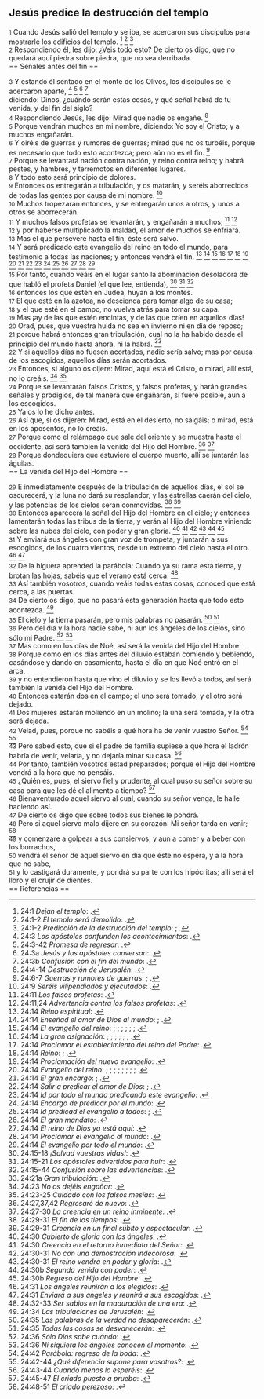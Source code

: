 == Jesús predice la destrucción del templo ==

{{anchor|1}} <small>1</small> Cuando Jesús salió del templo y se iba, se acercaron sus discípulos para mostrarle los edificios del templo. <ref>24:1 ''Dejan el templo'': {{lib|LU|175|1|25}}.</ref> <ref>24:1-2 ''El templo será demolido'': {{lib|LU|128|5|3}}.</ref> <ref>24:1-2 ''Predicción de la destrucción del templo'': {{lib|LU|176|0|1}}; {{lib|LU|178|3|3}}.</ref><br>
{{anchor|2}} <small>2</small> Respondiendo él, les dijo: ¿Veis todo esto? De cierto os digo, que no quedará aquí piedra sobre piedra, que no sea derribada.<br>
== Señales antes del fin ==

{{anchor|3}} <small>3</small> Y estando él sentado en el monte de los Olivos, los discípulos se le acercaron aparte, <ref>24:3 ''Los apóstoles confunden los acontecimientos'': {{lib|LU|176|1|6}}.</ref> <ref>24:3-42 ''Promesa de regresar'': {{lib|LU|20|4|5}}.</ref> <ref>24:3a ''Jesús y los apóstoles conversan'': {{lib|LU|176|0|2}}.</ref> <ref>24:3b ''Confusión con el fin del mundo'': {{lib|LU|176|0|1}}.</ref><br>
diciendo: Dinos, ¿cuándo serán estas cosas, y qué señal habrá de tu venida, y del fin del siglo?<br>
{{anchor|4}} <small>4</small> Respondiendo Jesús, les dijo: Mirad que nadie os engañe. <ref>24:4-14 ''Destrucción de Jerusalén'': {{lib|LU|176|1|1}}.</ref><br>
{{anchor|5}} <small>5</small> Porque vendrán muchos en mi nombre, diciendo: Yo soy el Cristo; y a muchos engañarán.<br>
{{anchor|6}} <small>6</small> Y oiréis de guerras y rumores de guerras; mirad que no os turbéis, porque es necesario que todo esto acontezca; pero aún no es el fin. <ref>24:6-7 ''Guerras y rumores de guerras'': {{lib|LU|134|6|3}}; {{lib|LU|52|6|1}}.</ref><br>
{{anchor|7}} <small>7</small> Porque se levantará nación contra nación, y reino contra reino; y habrá pestes, y hambres, y terremotos en diferentes lugares.<br>
{{anchor|8}} <small>8</small> Y todo esto será principio de dolores.<br>
{{anchor|9}} <small>9</small> Entonces os entregarán a tribulación, y os matarán, y seréis aborrecidos de todas las gentes por causa de mi nombre. <ref>24:9 ''Seréis vilipendiados y ejecutados'': {{lib|LU|140|9|3}}.</ref><br>
{{anchor|10}} <small>10</small> Muchos tropezarán entonces, y se entregarán unos a otros, y unos a otros se aborrecerán.<br>
{{anchor|11}} <small>11</small> Y muchos falsos profetas se levantarán, y engañarán a muchos; <ref>24:11 ''Los falsos profetas'': {{lib|LU|140|10|4}}.</ref> <ref>24:11,24 ''Advertencia contra los falsos profetas'': {{lib|LU|140|3|19}}.</ref><br>
{{anchor|12}} <small>12</small> y por haberse multiplicado la maldad, el amor de muchos se enfriará.<br>
{{anchor|13}} <small>13</small> Mas el que persevere hasta el fin, éste será salvo.<br>
{{anchor|14}} <small>14</small> Y será predicado este evangelio del reino en todo el mundo, para testimonio a todas las naciones; y entonces vendrá el fin. <ref>24:14 ''Reino espiritual'': {{lib|LU|153|2|4}}.</ref> <ref>24:14 ''Enseñad el amor de Dios al mundo'': {{lib|LU|193|1|2}}; {{lib|LU|193|1|2}}.</ref> <ref>24:14 ''El evangelio del reino'': {{lib|LU|138|6|3}}; {{lib|LU|140|0|1}}; {{lib|LU|146|4|4}}; {{lib|LU|186|5|4}}; {{lib|LU|190|5|4}}; {{lib|LU|194|0|1}}; {{lib|LU|196|2|6}}.</ref> <ref>24:14 ''La gran asignación'': {{lib|LU|190|3|1}}; {{lib|LU|190|4|1}}; {{lib|LU|191|4|4}}; {{lib|LU|191|5|3}}; {{lib|LU|191|6|3}}; {{lib|LU|191|6|3}}; {{lib|LU|193|2|2}}.</ref> <ref>24:14 ''Proclamar el establecimiento del reino del Padre'': {{lib|LU|137|8|6}}.</ref> <ref>24:14 ''Reino'': {{lib|LU|169|4|6}}; {{lib|LU|34|6|13}}.</ref> <ref>24:14 ''Proclamación del nuevo evangelio'': {{lib|LU|193|5|2}}.</ref> <ref>24:14 ''Evangelio del reino'': {{lib|LU|100|7|12}}; {{lib|LU|130|2|3}}; {{lib|LU|137|8|2}}; {{lib|LU|139|7|6}}; {{lib|LU|141|2|2}}; {{lib|LU|150|5|2}}; {{lib|LU|160|3|5}}; {{lib|LU|170|1|10}}; {{lib|LU|176|1|1}}.</ref> <ref>24:14 ''El gran encargo'': {{lib|LU|165|6|3}}; {{lib|LU|178|1|14}}.</ref> <ref>24:14 ''Salir a predicar el amor de Dios'': {{lib|LU|193|0|4}}; {{lib|LU|193|0|4}}.</ref> <ref>24:14 ''Id por todo el mundo predicando este evangelio'': {{lib|LU|193|0|5}}.</ref> <ref>24:14 ''Encargo de predicar por el mundo'': {{lib|LU|140|9|2}}.</ref> <ref>24:14 ''Id predicad el evangelio a todos'': {{lib|LU|143|1|5}}; {{lib|LU|143|1|5}}.</ref> <ref>24:14 ''El gran mandato'': {{lib|LU|95|7|3}}.</ref> <ref>24:14 ''El reino de Dios ya está aquí'': {{lib|LU|141|2|1}}.</ref> <ref>24:14 ''Proclamar el evangelio al mundo'': {{lib|LU|181|2|12}}.</ref> <ref>24:14 ''El evangelio por todo el mundo'': {{lib|LU|176|2|3}}.</ref><br>
{{anchor|15}} <small>15</small> Por tanto, cuando veáis en el lugar santo la abominación desoladora de que habló el profeta Daniel (el que lee, entienda), <ref>24:15-18 ''¡Salvad vuestras vidas!'': {{lib|LU|176|1|4}}.</ref> <ref>24:15-21 ''Los apóstoles advertidos para huir'': {{lib|LU|178|3|3}}.</ref> <ref>24:15-44 ''Confusión sobre las advertencias'': {{lib|LU|176|2|8}}.</ref><br>
{{anchor|16}} <small>16</small> entonces los que estén en Judea, huyan a los montes.<br>
{{anchor|17}} <small>17</small> El que esté en la azotea, no descienda para tomar algo de su casa;<br>
{{anchor|18}} <small>18</small> y el que esté en el campo, no vuelva atrás para tomar su capa.<br>
{{anchor|19}} <small>19</small> Mas ¡ay de las que estén encintas, y de las que críen en aquellos días!<br>
{{anchor|20}} <small>20</small> Orad, pues, que vuestra huida no sea en invierno ni en día de reposo;<br>
{{anchor|21}} <small>21</small> porque habrá entonces gran tribulación, cual no la ha habido desde el principio del mundo hasta ahora, ni la habrá. <ref>24:21a ''Gran tribulación'': {{lib|LU|176|1|4}}.</ref><br>
{{anchor|22}} <small>22</small> Y si aquellos días no fuesen acortados, nadie sería salvo; mas por causa de los escogidos, aquellos días serán acortados.<br>
{{anchor|23}} <small>23</small> Entonces, si alguno os dijere: Mirad, aquí está el Cristo, o mirad, allí está, no lo creáis. <ref>24:23 ''No os dejéis engañar'': {{lib|LU|137|8|9}}.</ref> <ref>24:23-25 ''Cuidado con los falsos mesías'': {{lib|LU|176|1|4}}.</ref><br>
{{anchor|24}} <small>24</small> Porque se levantarán falsos Cristos, y falsos profetas, y harán grandes señales y prodigios, de tal manera que engañarán, si fuere posible, aun a los escogidos.<br>
{{anchor|25}} <small>25</small> Ya os lo he dicho antes.<br>
{{anchor|26}} <small>26</small> Así que, si os dijeren: Mirad, está en el desierto, no salgáis; o mirad, está en los aposentos, no lo creáis.<br>
{{anchor|27}} <small>27</small> Porque como el relámpago que sale del oriente y se muestra hasta el occidente, así será también la venida del Hijo del Hombre. <ref>24:27,37,42 ''Regresaré de nuevo'': {{lib|LU|37|3|4}}.</ref> <ref>24:27-30 ''La creencia en un reino inminente'': {{lib|LU|170|2|10}}.</ref><br>
{{anchor|28}} <small>28</small> Porque dondequiera que estuviere el cuerpo muerto, allí se juntarán las águilas.<br>
== La venida del Hijo del Hombre ==

{{anchor|29}} <small>29</small> E inmediatamente después de la tribulación de aquellos días, el sol se oscurecerá, y la luna no dará su resplandor, y las estrellas caerán del cielo, y las potencias de los cielos serán conmovidas. <ref>24:29-31 ''El fin de los tiempos'': {{lib|LU|170|4|6}}.</ref> <ref>24:29-31 ''Creencia en un final súbito y espectacular'': {{lib|LU|170|2|14}}.</ref><br>
{{anchor|30}} <small>30</small> Entonces aparecerá la señal del Hijo del Hombre en el cielo; y entonces lamentarán todas las tribus de la tierra, y verán al Hijo del Hombre viniendo sobre las nubes del cielo, con poder y gran gloria. <ref>24:30 ''Cubierto de gloria con los ángeles'': {{lib|LU|52|5|7}}.</ref> <ref>24:30 ''Creencia en el retorno inmediato del Señor'': {{lib|LU|196|2|5}}.</ref> <ref>24:30-31 ''No con una demostración indecorosa'': {{lib|LU|140|1|5}}.</ref> <ref>24:30-31 ''El reino vendrá en poder y gloria'': {{lib|LU|141|4|5}}.</ref> <ref>24:30b ''Segunda venida con poder'': {{lib|LU|176|2|4}}.</ref> <ref>24:30b ''Regreso del Hijo del Hombre'': {{lib|LU|176|3|3}}.</ref><br>
{{anchor|31}} <small>31</small> Y enviará sus ángeles con gran voz de trompeta, y juntarán a sus escogidos, de los cuatro vientos, desde un extremo del cielo hasta el otro. <ref>24:31 ''Los ángeles reunirán a los elegidos'': {{lib|LU|49|6|5}}.</ref> <ref>24:31 ''Enviará a sus ángeles y reunirá a sus escogidos'': {{lib|LU|113|6|7}}.</ref><br>
{{anchor|32}} <small>32</small> De la higuera aprended la parábola: Cuando ya su rama está tierna, y brotan las hojas, sabéis que el verano está cerca. <ref>24:32-33 ''Ser sabios en la maduración de una era'': {{lib|LU|176|2|6}}.</ref><br>
{{anchor|33}} <small>33</small> Así también vosotros, cuando veáis todas estas cosas, conoced que está cerca, a las puertas.<br>
{{anchor|34}} <small>34</small> De cierto os digo, que no pasará esta generación hasta que todo esto acontezca. <ref>24:34 ''Las tribulaciones de Jerusalén'': {{lib|LU|176|2|6}}.</ref><br>
{{anchor|35}} <small>35</small> El cielo y la tierra pasarán, pero mis palabras no pasarán. <ref>24:35 ''Las palabras de la verdad no desaparecerán'': {{lib|LU|156|2|5}}.</ref> <ref>24:35 ''Todas las cosas se desvanecerán'': {{lib|LU|176|1|6}}.</ref><br>
{{anchor|36}} <small>36</small> Pero del día y la hora nadie sabe, ni aun los ángeles de los cielos, sino sólo mi Padre. <ref>24:36 ''Sólo Dios sabe cuándo'': {{lib|LU|176|2|5}}.</ref> <ref>24:36 ''Ni siquiera los ángeles conocen el momento'': {{lib|LU|20|4|5}}.</ref><br>
{{anchor|37}} <small>37</small> Mas como en los días de Noé, así será la venida del Hijo del Hombre.<br>
{{anchor|38}} <small>38</small> Porque como en los días antes del diluvio estaban comiendo y bebiendo, casándose y dando en casamiento, hasta el día en que Noé entró en el arca,<br>
{{anchor|39}} <small>39</small> y no entendieron hasta que vino el diluvio y se los llevó a todos, así será también la venida del Hijo del Hombre.<br>
{{anchor|40}} <small>40</small> Entonces estarán dos en el campo; el uno será tomado, y el otro será dejado.<br>
{{anchor|41}} <small>41</small> Dos mujeres estarán moliendo en un molino; la una será tomada, y la otra será dejada.<br>
{{anchor|42}} <small>42</small> Velad, pues, porque no sabéis a qué hora ha de venir vuestro Señor. <ref>24:42 ''Parábola: regreso de la boda'': {{lib|LU|165|5|6}}.</ref> <ref>24:42-44 ''¿Qué diferencia supone para vosotros?'': {{lib|LU|176|2|7}}.</ref><br>
{{anchor|43}} <small>43</small> Pero sabed esto, que si el padre de familia supiese a qué hora el ladrón habría de venir, velaría, y no dejaría minar su casa. <ref>24:43-44 ''Cuando menos lo esperéis'': {{lib|LU|165|5|7}}.</ref><br>
{{anchor|44}} <small>44</small> Por tanto, también vosotros estad preparados; porque el Hijo del Hombre vendrá a la hora que no pensáis.<br>
{{anchor|45}} <small>45</small> ¿Quién es, pues, el siervo fiel y prudente, al cual puso su señor sobre su casa para que les dé el alimento a tiempo? <ref>24:45-47 ''El criado puesto a prueba'': {{lib|LU|165|6|2}}.</ref><br>
{{anchor|46}} <small>46</small> Bienaventurado aquel siervo al cual, cuando su señor venga, le halle haciendo así.<br>
{{anchor|47}} <small>47</small> De cierto os digo que sobre todos sus bienes le pondrá.<br>
{{anchor|48}} <small>48</small> Pero si aquel siervo malo dijere en su corazón: Mi señor tarda en venir; <ref>24:48-51 ''El criado perezoso'': {{lib|LU|165|6|3}}.</ref><br>
{{anchor|49}} <small>49</small> y comenzare a golpear a sus consiervos, y aun a comer y a beber con los borrachos,<br>
{{anchor|50}} <small>50</small> vendrá el señor de aquel siervo en día que éste no espera, y a la hora que no sabe,<br>
{{anchor|51}} <small>51</small> y lo castigará duramente, y pondrá su parte con los hipócritas; allí será el lloro y el crujir de dientes.<br>
== Referencias ==

<references />
